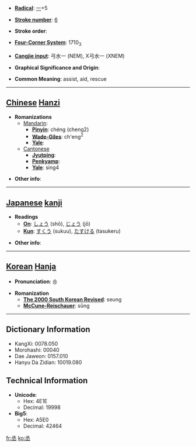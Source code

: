 * '''[[Wiktionary:Chinese radical index| Radical]]''': [[Wiktionary:Chinese radical index 一|一]]+5

* '''[[Wiktionary:Chinese total strokes index|Stroke number]]''': [[Wiktionary:Chinese total strokes index 6|6]]

* '''Stroke order''': 

* '''[[Wiktionary:Chinese four corner index|Four-Corner System]]''': 1710<sub>3</sub>

* '''[[Wiktionary:Chinese Cangjie index|Cangjie input]]''': 弓水一 (NEM), X弓水一 (XNEM)

* '''Graphical Significance and Origin''': 

* '''Common Meaning''': assist, aid, rescue

----

== [[Chinese]] [[Hanzi]] ==

* '''Romanizations'''
** [[Mandarin]]:
*** '''[[Pinyin]]''': chéng (cheng2)
*** '''[[Wade-Giles]]''': ch'eng<sup>2</sup>
*** '''[[Yale]]''': 
**[[Cantonese]]
***'''[[Jyutping]]''':
***'''[[Penkyamp]]''': 
***'''[[Yale]]''': sing4

* '''Other info''': 

----

== [[Japanese]] [[kanji]] ==

* '''Readings'''
** '''[[On]]''': [[しょう]] (shō), [[じょう]] (jō)
** '''[[Kun]]''': [[すくう]] (sukuu), [[たすける]] (tasukeru)

* '''Other info''':  

----

== [[Korean]] [[Hanja]] ==

* '''Pronunciation''': 승

* '''Romanization'''
** '''[[The 2000 South Korean Revised Romanization|The 2000 South Korean Revised]]''': seung
** '''[[McCune-Reischauer]]''': sŭng

----

== Dictionary Information ==

* KangXi: 0078.050
* Morohashi: 00040
* Dae Jaweon: 0157.010
* Hanyu Da Zidian: 10019.080

== Technical Information ==

* '''Unicode''':
** Hex: 4E1E
** Decimal: 19998
* '''Big5''':
** Hex: A5E0
** Decimal: 42464

[[fr:丞]]
[[ko:丞]]